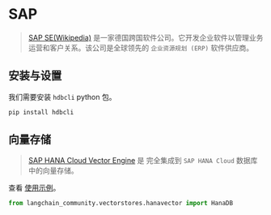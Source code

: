 # SAP

>[SAP SE(Wikipedia)](https://www.sap.com/about/company.html) 是一家德国跨国软件公司。它开发企业软件以管理业务运营和客户关系。该公司是全球领先的 `企业资源规划 (ERP)` 软件供应商。

## 安装与设置

我们需要安装 `hdbcli` python 包。

```bash
pip install hdbcli
```

## 向量存储

>[SAP HANA Cloud Vector Engine](https://www.sap.com/events/teched/news-guide/ai.html#article8) 是 
> 完全集成到 `SAP HANA Cloud` 数据库中的向量存储。

查看 [使用示例](/docs/integrations/vectorstores/sap_hanavector)。

```python
from langchain_community.vectorstores.hanavector import HanaDB
```